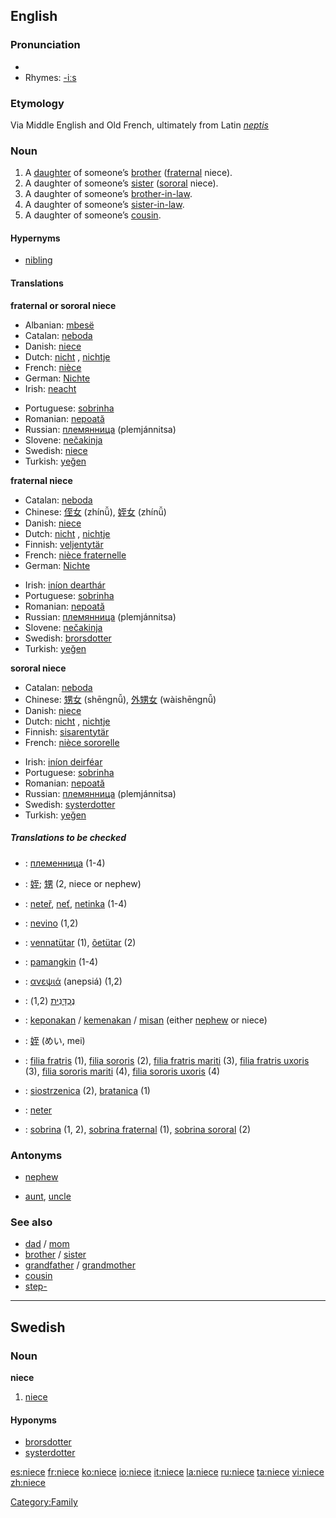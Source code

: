 {{see|nièce}}
==English==

===Pronunciation===
*{{audio|en-us-niece.ogg|Audio (US)}}
*Rhymes: [[Rhymes:English:-iːs|-iːs]]

===Etymology===
Via Middle English and Old French, ultimately from Latin ''[[neptis]]''

===Noun===
{{en-noun}}

# A [[daughter]] of someone’s [[brother]] ([[fraternal]] niece).
# A daughter of someone’s [[sister]] ([[sororal]] niece).
# A daughter of someone’s [[brother-in-law]].
# A daughter of someone’s [[sister-in-law]].
# A daughter of someone’s [[cousin]].
<!--disputed.  Citations please, or mark what regions it is slang in.  # A male [[homosexual]] person. -->

====Hypernyms====
*[[nibling]]

====Translations====
'''fraternal or sororal niece'''
{{top}}
*Albanian: [[mbesë]] {{f}}
*Catalan: [[neboda]] {{f}} 
*Danish: [[niece]]
*Dutch: [[nicht]] {{f}}, [[nichtje]] {{f}}
*French: [[nièce]] {{f}}
*German: [[Nichte]] {{f}}
*Irish: [[neacht]] {{f}}
{{mid}}
*Portuguese: [[sobrinha]] {{f}}
*Romanian: [[nepoată]] {{f}}
*Russian: [[племянница]] (plemjánnitsa) {{f}}
*Slovene: [[nečakinja]] {{f}}
*Swedish: [[niece#Swedish|niece]] {{c}}
*Turkish: [[yeğen]]
{{bottom}}

'''fraternal niece'''
{{top}}
*Catalan: [[neboda]] {{f}} 
*Chinese: [[侄女]] (zhínǚ), [[姪女]] (zhínǚ)
*Danish: [[niece]]
*Dutch: [[nicht]] {{f}}, [[nichtje]] {{f}}
*Finnish: [[veljentytär]]
*French: [[nièce fraternelle]] {{f}}
*German: [[Nichte]] {{f}}
{{mid}}
*Irish: [[iníon dearthár]] {{f}}
*Portuguese: [[sobrinha]] {{f}}
*Romanian: [[nepoată]] {{f}}
*Russian: [[племянница]] (plemjánnitsa) {{f}}
*Slovene: [[nečakinja]] {{f}}
*Swedish: [[brorsdotter]] {{c}}
*Turkish: [[yeğen]]
{{bottom}}

'''sororal niece'''
{{top}}
*Catalan: [[neboda]] {{f}} 
*Chinese: [[甥女]] (shēngnǚ), [[外甥女]] (wàishēngnǚ)
*Danish: [[niece]]
*Dutch: [[nicht]] {{f}}, [[nichtje]] {{f}}
*Finnish: [[sisarentytär]]
*French: [[nièce sororelle]] {{f}}
{{mid}}
*Irish: [[iníon deirféar]] {{f}}
*Portuguese: [[sobrinha]] {{f}}
*Romanian: [[nepoată]] {{f}}
*Russian: [[племянница]] (plemjánnitsa) {{f}}
*Swedish: [[systerdotter]] {{c}}
*Turkish: [[yeğen]]
{{bottom}}


=====Translations to be checked=====
{{checktrans}}
*{{ttbc|Bulgarian}}: [[племенница]] {{f}} (1-4)
*{{ttbc|CJKV Characters}}: [[姪]]; [[甥]] (2, niece or nephew)
*{{ttbc|Czech}}: [[neteř]], [[neť]], [[netinka]] {{f}} (1-4)
*{{ttbc|Esperanto}}: [[nevino]] (1,2)
*{{ttbc|Estonian}}: [[vennatütar]] (1), [[õetütar]] (2)
*{{ttbc|Filipino}}: [[pamangkin]] {{f}} (1-4)
*{{ttbc|Greek}}: [[ανεψιά]] (anepsiá) {{f}} (1,2)
*{{ttbc|Hebrew}}: [[נכדנית|נֶכְדָּנִית]] {{f}} (1,2)
*{{ttbc|Indonesian}}: [[keponakan]] / [[kemenakan]] / [[misan]] (either [[nephew]] or niece)
*{{ttbc|Japanese}}: [[姪]] (めい, mei)
*{{ttbc|Latin}}: [[filia fratris]] (1), [[filia sororis]] (2), [[filia fratris mariti]] (3), [[filia fratris uxoris]] (3), [[filia sororis mariti]] (4), [[filia sororis uxoris]] (4)
*{{ttbc|Polish}}: [[siostrzenica]] {{f}} (2), [[bratanica]] {{f}} (1)
*{{ttbc|Slovak}}: [[neter]] {{f}}
*{{ttbc|Spanish}}: [[sobrina]] {{f}} (1, 2), [[sobrina fraternal]] (1), [[sobrina sororal]] (2)

===Antonyms===
*{{italbrac|with regard to gender}} [[nephew]]
*{{italbrac|with regard to ancestry}} [[aunt]], [[uncle]]

===See also===
*[[dad]] / [[mom]]
*[[brother]] / [[sister]]
*[[grandfather]] / [[grandmother]]
*[[cousin]]
*[[step-]]

[[Category:Family]]


----

==Swedish==

===Noun===
{{sv-noun-reg-r-c}}
'''niece''' {{c}}
# [[niece#English|niece]]

====Hyponyms====
* [[brorsdotter]]
* [[systerdotter]]

[[es:niece]]
[[fr:niece]]
[[ko:niece]]
[[io:niece]]
[[it:niece]]
[[la:niece]]
[[ru:niece]]
[[ta:niece]]
[[vi:niece]]
[[zh:niece]]